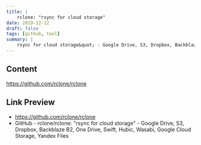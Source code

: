```yaml
---
title: |
    rclone: "rsync for cloud storage"
date: 2019-12-12
draft: false
tags: [github, tool]
summary: |
    rsync for cloud storage&quot; - Google Drive, S3, Dropbox, Backblaze B2, One Drive, Swift, Hubic, Wasabi, Google Cloud Storage, Yandex Files
---
```


## Content

https://github.com/rclone/rclone

## Link Preview

- https://github.com/rclone/rclone
- GitHub - rclone/rclone: "rsync for cloud storage" - Google Drive, S3, Dropbox, Backblaze B2, One Drive, Swift, Hubic, Wasabi, Google Cloud Storage, Yandex Files
